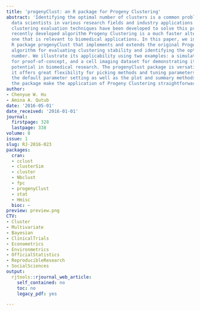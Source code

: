 ```yaml
---
title: 'progenyClust: an R package for Progeny Clustering'
abstract: 'Identifying the optimal number of clusters is a common problem faced by
  data scientists in various research fields and industry applications. Though many
  clustering evaluation techniques have been developed to solve this problem, the
  recently developed algorithm Progeny Clustering is a much faster alternative and
  one that is relevant to biomedical applications. In this paper, we introduce an
  R package progenyClust that implements and extends the original Progeny Clustering
  algorithm for evaluating clustering stability and identifying the optimal cluster
  number. We illustrate its applicability using two examples: a simulated test dataset
  for proof-of-concept, and a cell imaging dataset for demonstrating its application
  potential in biomedical research. The progenyClust package is versatile in that
  it offers great flexibility for picking methods and tuning parameters. In addition,
  the default parameter setting as well as the plot and summary methods offered in
  the package make the application of Progeny Clustering straightforward and coherent.'
author:
- Chenyue W. Hu
- Amina A. Qutub
date: '2016-05-01'
date_received: '2016-01-01'
journal:
  firstpage: 328
  lastpage: 338
volume: 8
issue: 1
slug: RJ-2016-023
packages:
  cran:
  - cclust
  - clusterSim
  - cluster
  - Nbclust
  - fpc
  - progenyClust
  - stat
  - Hmisc
  bioc: ~
preview: preview.png
CTV:
- Cluster
- Multivariate
- Bayesian
- ClinicalTrials
- Econometrics
- Environmetrics
- OfficialStatistics
- ReproducibleResearch
- SocialSciences
output:
  rjtools::rjournal_web_article:
    self_contained: no
    toc: no
    legacy_pdf: yes

---
```

